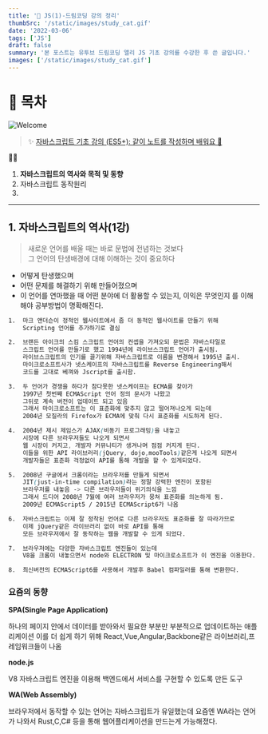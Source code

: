 ```yaml
---
title: '🎉 JS(1)-드림코딩 강의 정리'
thumbSrc: '/static/images/study_cat.gif'
date: '2022-03-06'
tags: ['JS']
draft: false
summary: '본 포스트는 유투브 드림코딩 앨리 JS 기초 강의를 수강한 후 쓴 글입니다.'
images: ['/static/images/study_cat.gif']
---
```


# 📌 목차

![Welcome](/static/images/study_cat.gif)

> ✨ [자바스크립트 기초 강의 (ES5+): 같이 노트를 작성하며 배워요 📒](https://www.youtube.com/playlist?list=PLv2d7VI9OotTVOL4QmPfvJWPJvkmv6h-2)

💁🏻

1.  **자바스크립트의 역사와 목적 및 동향**
2.  자바스크립트 동작원리
3.

---

## 1. 자바스크립트의 역사(1강)

> 새로운 언어를 배울 때는 바로 문법에 전념하는 것보다<br />
> 그 언어의 탄생배경에 대해 이해하는 것이 중요하다

- 어떻게 탄생했으며
- 어떤 문제를 해결하기 위해 만들어졌으며
- 이 언어를 연마했을 때 어떤 분야에 더 활용할 수 있는지, 이익은 무엇인지
  를 이해해야 공부방법이 명확해진다.

```css
1.  마크 앤더슨이 정적인 웹사이트에서 좀 더 동적인 웹사이트를 만들기 위해
    Scripting 언어를 추가하기로 결심

2.  브랜든 아이크의 스킴 스크립트 언어의 컨셉을 가져오되 문법은 자바스타일로
    스크립트 언어를 만들기로 했고 1994년에 라이브스크립트 언어가 출시됨.
    라이브스크립트의 인기를 끌기위해 자바스크립트로 이름을 변경해서 1995년 출시.
    마이크로소프트사가 넷스케이프의 자바스크립트를 Reverse Engineering해서
    코드를 고대로 베껴와 Jscript를 출시함.

3.  두 언어가 경쟁을 하다가 참다못한 넷스케이프는 ECMA를 찾아가
    1997년 첫번째 ECMAScript 언어 정의 문서가 나왔고
    그뒤로 계속 버전이 업데이트 되고 있음
    그래서 마이크로소프트는 이 표준화에 맞추지 않고 떨어져나오게 되는데
    2004년 모질라의 Firefox가 ECMA에 맞춰 다시 표준화를 시도하게 된다.

4.  2004년 제시 제임스가 AJAX(비동기 프로그래밍)을 내놓고
    시장에 다른 브라우저들도 나오게 되면서
    웹 시장이 커지고, 개발자 커뮤니티가 생겨나며 점점 커지게 된다.
    이들을 위한 API 라이브러리(jQuery, dojo,mooTools)같은게 나오게 되면서
    개발자들은 표준화 걱정없이 API를 통해 개발을 할 수 있게되었다.

5.  2008년 구글에서 크롬이라는 브라우저를 만들게 되면서
    JIT(just-in-time compilation)라는 정말 강력한 엔진이 포함된
    브라우저를 내놓음 -> 다른 브라우저들이 위기의식을 느낌
    그래서 드디어 2008년 7월에 여러 브라우저가 뭉쳐 표준화를 의논하게 됨.
    2009년 ECMAScript5 / 2015년 ECMAScript6가 나옴

6.  자바스크립트는 이제 잘 정착된 언어로 다른 브라우저도 표준화를 잘 따라가므로
    이제 jQuery같은 라이브러리 없이 바로 API를 통해
    모든 브라우저에서 잘 동작하는 웹을 개발할 수 있게 되었다.

7.  브라우저에는 다양한 자바스크립트 엔진들이 있는데
    V8을 크롬이 내놓으면서 node와 ELECTRON 및 마이크로소프트가 이 엔진을 이용한다.

8.  최신버전의 ECMAScript6를 사용해서 개발후 Babel 컴파일러를 통해 변환한다.
```

### 요즘의 동향

**SPA(Single Page Application)**<br />

하나의 페이지 안에서 데이터를 받아와서 필요한 부분만 부분적으로 업데이트하는 애플리케이션
이를 더 쉽게 하기 위해 React,Vue,Angular,Backbone같은 라이브러리,프레임워크들이 나옴

**node.js**<br />

V8 자바스크립트 엔진을 이용해 백엔드에서 서비스를 구현할 수 있도록 만든 도구

**WA(Web Assembly)**<br />

브라우저에서 동작할 수 있는 언어는 자바스크립트가 유일했는데 요즘엔 WA라는 언어가 나와서 Rust,C,C# 등을
통해 웹어플리케이션을 만드는게 가능해졌다.
